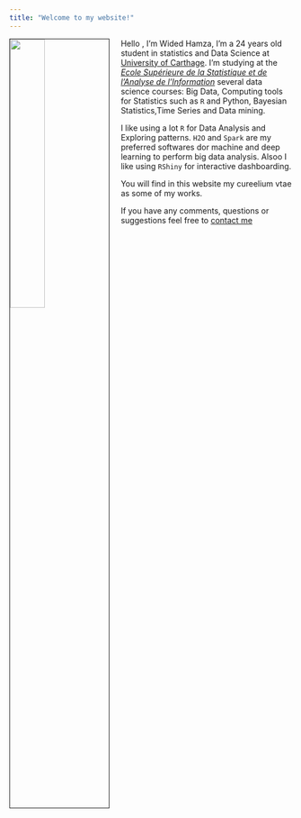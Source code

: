 ---
title: "Welcome to my website!"
---
<img src="images/wided.jpg" style="width:35%; border:1px solid; margin-right: 20px" align="left">

Hello , I'm Wided Hamza, I'm a 24 years old student in statistics and Data Science at [University of Carthage](http://www.ucar.rnu.tn/En/). I'm studying at the [*Ecole Supérieure de la Statistique et de l'Analyse de l'Information*](http://www.essai.rnu.tn/accueil.htm)  several data science courses: Big Data, Computing tools for Statistics such as `R` and Python, Bayesian Statistics,Time Series and Data mining.

I like using a lot `R`   for  Data Analysis and Exploring patterns. `H2O` and `Spark` are  my preferred softwares dor machine and deep learning to perform big  data analysis. Alsoo I like using `RShiny` for interactive dashboarding.

You will find in this website my cureelium vtae as some of my works. 


If you have any comments, questions or suggestions feel free to [contact me](mailto:widedhamza2@gmail.com) 